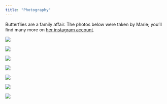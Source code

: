 ```yaml
---
title: "Photography"
---
```


Butterflies are a family affair. The photos below were taken by Marie; you'll find many more on [her instagram account](https://www.instagram.com/marie.renne/). 

::: {layout-ncol=2}
![](photo7.jpg)

![](photo5.jpg)

![](photo1.jpg)

![](photo2.jpg)

![](photo3.jpg)

![](photo4.jpg)

![](photo6.jpg)
:::
